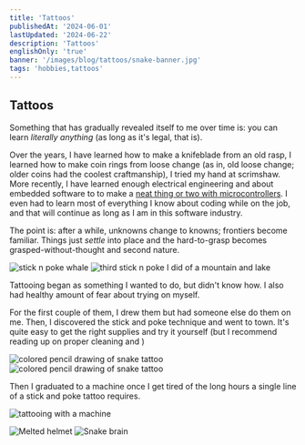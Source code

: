 ```yaml
---
title: 'Tattoos'
publishedAt: '2024-06-01'
lastUpdated: '2024-06-22'
description: 'Tattoos'
englishOnly: 'true'
banner: '/images/blog/tattoos/snake-banner.jpg'
tags: 'hobbies,tattoos'
---
```


## Tattoos

Something that has gradually revealed itself to me over time is: you can learn _literally anything_ (as long as it's legal, that is).

Over the years, I have learned how to make a knifeblade from an old rasp, I learned how to make coin rings from loose change (as in,
old loose change; older coins had the coolest craftmanship), I tried my hand at scrimshaw. More recently, I have learned enough electrical engineering and about embedded software to
to make a [neat thing or two with microcontrollers](https://emackinnon.io/projects). I even had to learn most of everything I know about
coding while on the job, and that will continue as long as I am in this software industry.

The point is: after a while, unknowns change to knowns; frontiers become familiar. Things just _settle_ into place and the hard-to-grasp
becomes grasped-without-thought and second nature.

<div className='flex items-center'>
  <Img
    mdx
    publicId='/images/blog/tattoos/whale.png'
    alt='stick n poke whale'
    width={350}
    height={400}
  />
  <Img
    mdx
    publicId='/images/blog/tattoos/mountain-stick-n-poke.jpg'
    alt='third stick n poke I did of a mountain and lake'
    width={350}
    height={400}
  />
</div>

Tattooing began as something I wanted to do, but didn't know how. I also had healthy amount of fear about trying on myself.

For the first couple of them, I drew them but had someone else do them on me. Then, I discovered the stick and poke technique and went to town.
It's quite easy to get the right supplies and try it yourself (but I recommend reading up on proper cleaning and )

<div className='flex items-center'>
  <Img
    mdx
    publicId='/images/blog/tattoos/snake-drawing.jpg'
    alt='colored pencil drawing of snake tattoo'
    width={350}
    height={400}
  />
  <Img
    mdx
    publicId='/images/blog/tattoos/helmet-skull-drawing.jpg'
    alt='colored pencil drawing of snake tattoo'
    width={350}
    height={400}
  />
</div>

Then I graduated to a machine once I get tired of the long hours a single line of a stick and poke tattoo requires.

<Img
  mdx
  publicId='/images/blog/tattoos/in-action.jpg'
  alt='tattooing with a machine'
  width={550}
  height={700}
/>

<div className='flex items-center'>
  <Img
    mdx
    publicId='/images/blog/tattoos/helmet-skull-tattoo.jpg'
    alt='Melted helmet'
    width={300}
    height={450}
  />
  <Img
    mdx
    publicId='/images/blog/tattoos/snake-banner.jpg'
    alt='Snake brain'
    width={450}
    height={400}
  />
</div>
